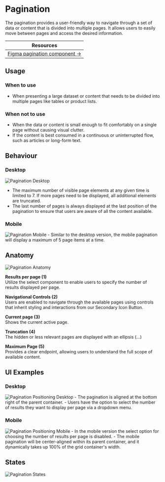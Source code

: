 

<Meta of={PaginationStories} />


# Pagination
The pagination provides a user-friendly way to navigate through a set of data or content that is divided into multiple pages. It allows users to easily move between pages and access the desired information.

| Resources                                                                                                                   |
|-----------------------------------------------------------------------------------------------------------------------------|
| [Figma pagination component →](https://www.figma.com/design/zPvPwPgb4EsYFXKC2nhzSG/Infineon-DDS-%7C-Main?node-id=2393-3987) |

## Usage

### When to use
- When presenting a large dataset or content that needs to be divided into multiple pages like tables or product lists.

### When not to use
- When the data or content is small enough to fit comfortably on a single page without causing visual clutter.
- If the content is best consumed in a continuous or uninterrupted flow, such as articles or long-form text.

## Behaviour

### Desktop
<img src={PaginationDesktop} alt="Pagination Desktop" />

- The maximum number of visible page elements at any given time is limited to 7. If more pages need to be displayed, all additional elements are truncated. 
- The last number of pages is always displayed at the last position of the pagination to ensure that users are aware of all the content available.

### Mobile
<img src={PaginationMobile} alt="Pagination Mobile" />
- Similar to the desktop version, the mobile pagination will display a maximum of 5 page items at a time.

## Anatomy
<img src={PaginationMoreAnatomy} alt="Pagination Anatomy" />

**Results per page (1)**\
Utilize the select component to enable users to specify the number of results displayed per page.


**Navigational Controls (2)**\
Users are enabled to navigate through the available pages using controls that inherit styling and interactions from our Secondary Icon Button.


**Current page (3)**\
Shows the current active page.


**Truncation (4)**\
The hidden or less relevant pages are displayed with an ellipsis (...)


**Maximum Page (5)**\
Provides a clear endpoint, allowing users to understand the full scope of available content.

## UI Examples

### Desktop
<img src={PaginationPositioningDesktop} alt="Pagination Positioning Desktop" />
- The pagination is aligned at the bottom right of the parent container. 
- Users have the option to select the number of results they want to display per page via a dropdown menu.

### Mobile
<img src={PaginationPositioningMobile} alt="Pagination Positioning Mobile" />
- In the mobile version the select option for choosing the number of results per page is disabled.
- The mobile pagination will be center-aligned within its parent container, and it dynamically takes up 100% of the grid container's width.


## States
<img src={PaginationStates} alt="Pagination States" />

